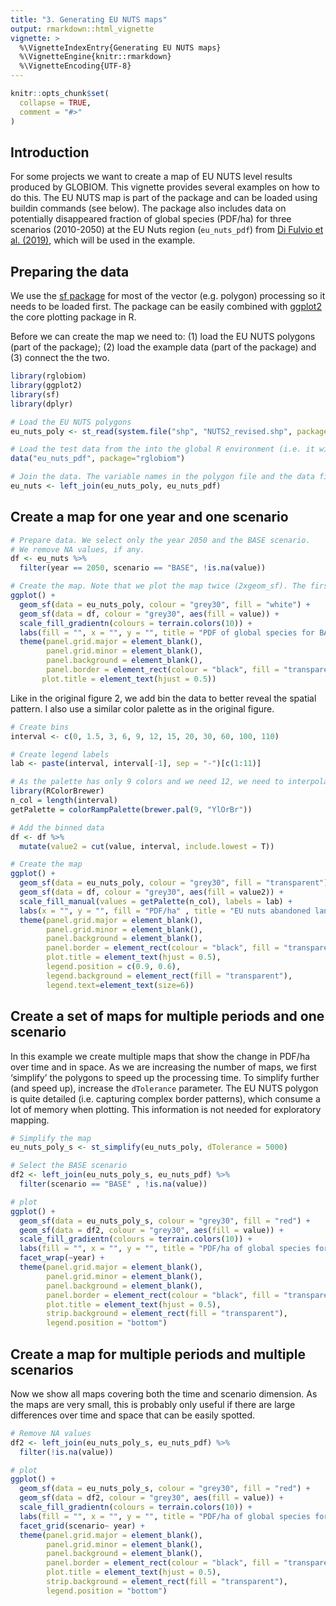 ```yaml
---
title: "3. Generating EU NUTS maps"
output: rmarkdown::html_vignette
vignette: >
  %\VignetteIndexEntry{Generating EU NUTS maps}
  %\VignetteEngine{knitr::rmarkdown}
  %\VignetteEncoding{UTF-8}
---
```


```r
knitr::opts_chunk$set(
  collapse = TRUE,
  comment = "#>"
)
```

## Introduction

For some projects we want to create a map of EU NUTS level results produced by GLOBIOM. This vignette provides several examples on how to do this. The EU NUTS map is part of the package and can be loaded using buildin commands (see below). The package also includes data on potentially disappeared fraction of global species (PDF/ha) for three scenarios (2010-2050) at the EU Nuts region (`eu_nuts_pdf`) from [Di Fulvio et al. (2019)](https://www.sciencedirect.com/science/article/pii/S0048969718333941?via%3Dihub), which will be used in the example.


## Preparing the data

We use the [sf package](https://cran.r-project.org/web/packages/sf/index.html) for most of the vector (e.g. polygon) processing so it needs to be loaded first. The package can be easily combined with [ggplot2](https://cran.r-project.org/web/packages/ggplot2/index.html) the core plotting package in R.

Before we can create the map we need to: (1) load the EU NUTS polygons (part of the package); (2) load the example data (part of the package) and (3) connect the the two.


```r
library(rglobiom)
library(ggplot2)
library(sf)
library(dplyr)

# Load the EU NUTS polygons
eu_nuts_poly <- st_read(system.file("shp", "NUTS2_revised.shp", package = "rglobiom"))

# Load the test data from the into the global R environment (i.e. it will display in RStudio so you can see it)
data("eu_nuts_pdf", package="rglobiom")

# Join the data. The variable names in the polygon file and the data file are the same (NUTS2) so they are automatically linked. Note that the order is important because otherwise the polygon format will be lost.
eu_nuts <- left_join(eu_nuts_poly, eu_nuts_pdf)

```


## Create a map for one year and one scenario

```r
# Prepare data. We select only the year 2050 and the BASE scenario.
# We remove NA values, if any.
df <- eu_nuts %>%
  filter(year == 2050, scenario == "BASE", !is.na(value))

# Create the map. Note that we plot the map twice (2xgeom_sf). The first call ensures that the full map is depicted (with background color white). As we used a filter, it is possible we removed polygons for which data was not available, which would otherwise be dropped.
ggplot() +
  geom_sf(data = eu_nuts_poly, colour = "grey30", fill = "white") +
  geom_sf(data = df, colour = "grey30", aes(fill = value)) +
  scale_fill_gradientn(colours = terrain.colors(10)) +
  labs(fill = "", x = "", y = "", title = "PDF of global species for BASE scenario, 2050") +
  theme(panel.grid.major = element_blank(), 
        panel.grid.minor = element_blank(), 
        panel.background = element_blank(),
        panel.border = element_rect(colour = "black", fill = "transparent"), 
       plot.title = element_text(hjust = 0.5))
```

Like in the original figure 2, we add bin the data to better reveal the spatial pattern. I also use a similar color palette as in the original figure.


```r
# Create bins
interval <- c(0, 1.5, 3, 6, 9, 12, 15, 20, 30, 60, 100, 110)

# Create legend labels
lab <- paste(interval, interval[-1], sep = "-")[c(1:11)]

# As the palette has only 9 colors and we need 12, we need to interpolate additional colors.
library(RColorBrewer)
n_col = length(interval)
getPalette = colorRampPalette(brewer.pal(9, "YlOrBr"))

# Add the binned data
df <- df %>%
  mutate(value2 = cut(value, interval, include.lowest = T))

# Create the map
ggplot() +
  geom_sf(data = eu_nuts_poly, colour = "grey30", fill = "transparent") +
  geom_sf(data = df, colour = "grey30", aes(fill = value2)) +
  scale_fill_manual(values = getPalette(n_col), labels = lab) +
  labs(x = "", y = "", fill = "PDF/ha" , title = "EU nuts abandoned land for 2050") +
  theme(panel.grid.major = element_blank(), 
        panel.grid.minor = element_blank(), 
        panel.background = element_blank(),
        panel.border = element_rect(colour = "black", fill = "transparent"), 
        plot.title = element_text(hjust = 0.5),
        legend.position = c(0.9, 0.6),
        legend.background = element_rect(fill = "transparent"),
        legend.text=element_text(size=6)) 
```


## Create a set of maps for multiple periods and one scenario

In this example we create multiple maps that show the change in PDF/ha over time and in space. As we are increasing the number of maps, we first 'simplify' the polygons to speed up the processing time. To simplify further (and speed up), increase the `dTolerance` parameter. The EU NUTS polygon is quite detailed (i.e. capturing complex border patterns), which consume a lot of memory when plotting. This information is not needed for exploratory mapping. 


```r

# Simplify the map
eu_nuts_poly_s <- st_simplify(eu_nuts_poly, dTolerance = 5000)

# Select the BASE scenario
df2 <- left_join(eu_nuts_poly_s, eu_nuts_pdf) %>%
  filter(scenario == "BASE" , !is.na(value))

# plot
ggplot() +
  geom_sf(data = eu_nuts_poly_s, colour = "grey30", fill = "red") +
  geom_sf(data = df2, colour = "grey30", aes(fill = value)) +
  scale_fill_gradientn(colours = terrain.colors(10)) +
  labs(fill = "", x = "", y = "", title = "PDF/ha of global species for 2010-2050") +
  facet_wrap(~year) +
  theme(panel.grid.major = element_blank(), 
        panel.grid.minor = element_blank(), 
        panel.background = element_blank(),
        panel.border = element_rect(colour = "black", fill = "transparent"), 
        plot.title = element_text(hjust = 0.5),
        strip.background = element_rect(fill = "transparent"),
        legend.position = "bottom")

```


## Create a map for multiple periods and multiple scenarios

Now we show all maps covering both the time and scenario dimension. As the maps are very small, this is probably only useful if there are large differences over time and space that can be easily spotted.


```r

# Remove NA values
df2 <- left_join(eu_nuts_poly_s, eu_nuts_pdf) %>%
  filter(!is.na(value))

# plot
ggplot() +
  geom_sf(data = eu_nuts_poly_s, colour = "grey30", fill = "red") +
  geom_sf(data = df2, colour = "grey30", aes(fill = value)) +
  scale_fill_gradientn(colours = terrain.colors(10)) +
  labs(fill = "", x = "", y = "", title = "PDF/ha of global species for 2010-2050") +
  facet_grid(scenario~ year) +
  theme(panel.grid.major = element_blank(), 
        panel.grid.minor = element_blank(), 
        panel.background = element_blank(),
        panel.border = element_rect(colour = "black", fill = "transparent"), 
        plot.title = element_text(hjust = 0.5),
        strip.background = element_rect(fill = "transparent"),
        legend.position = "bottom")

```
